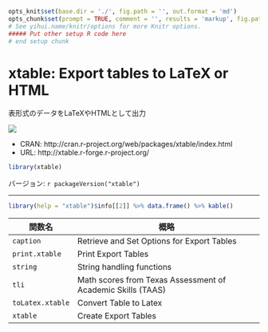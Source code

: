 ```r
opts_knit$set(base.dir = './', fig.path = '', out.format = 'md')
opts_chunk$set(prompt = TRUE, comment = '', results = 'markup', fig.path = '../Figure/')
# See yihui.name/knitr/options for more Knitr options.
##### Put other setup R code here
# end setup chunk
```
# xtable: Export tables to LaTeX or HTML

表形式のデータをLaTeXやHTMLとして出力

[![](http://www.r-pkg.org/badges/version/xtable)](http://cran.rstudio.com/web/packages/xtable/index.html)

* CRAN: http://cran.r-project.org/web/packages/xtable/index.html
* URL: http://xtable.r-forge.r-project.org/

```r
library(xtable)
```

バージョン: `r packageVersion("xtable")`

-----

```r
library(help = "xtable")$info[[2]] %>% data.frame() %>% kable()
```

| 関数名 | 概略 |
|--------|------|
| `caption` | Retrieve and Set Options for Export Tables |
| `print.xtable` | Print Export Tables |
| `string` | String handling functions |
| `tli` | Math scores from Texas Assessment of Academic Skills (TAAS) |
| `toLatex.xtable` | Convert Table to Latex |
| `xtable` | Create Export Tables |
